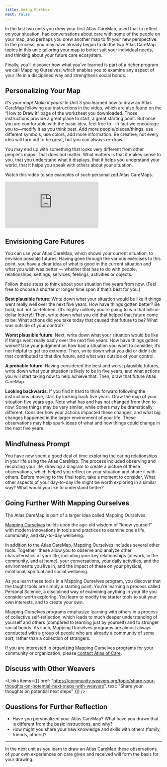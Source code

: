 ```yaml
---
title: Going Further
next: false
---
```


In the last two units you drew your first Atlas CareMap, used that to reflect on your situation, had conversations about care with some of the people on your map, and perhaps you drew another map to fit your new perspective. In the process, you may have already begun to do the two Atlas CareMap topics in this unit: tailoring your map to better suit your individual needs, and thinking about your future care ecosystem. 

Finally, you’ll discover how what you’ve learned is part of a richer program we call Mapping Ourselves, which enables you to examine any aspect of your life in a disciplined way and strengthens social bonds.

## Personalizing Your Map

_It’s your map! Make it yours!_ In Unit 3 you learned how to draw an Atlas CareMap following our instructions in the video, which are also found on the “How to Draw it” page of the worksheet you downloaded. Those instructions provide a great place to start, a great starting point. But once you are comfortable with the basic idea, feel free to—in fact we encourage you to—modify it as you think best. Add more people/places/things, use different symbols, use colors, add more information. Be creative; not every idea will turn out to be great, but you can always re-draw.

You may end up with something that looks very different from other people's maps. That does not matter. What matters is that it makes sense to you, that you understand what it displays, that it helps you understand your world, that it helps you speak with others about your situation.

Watch this video to see examples of such personalized Atlas CareMaps.

<Embed src="https://player.vimeo.com/video/859560759" />

## Envisioning Care Futures

You can use your Atlas CareMap, which shows your current situation, to envision possible futures. Having gone through the various exercises to this point, you have a clear idea of what is good in the current situation and what you wish was better — whether that has to do with people, relationships, settings, services, feelings, activities or objects.

Follow these steps to think about your situation five years from now. (Feel free to choose a shorter or longer time span if that’s best for you.)

**Best plausible future**: Write down what your situation would be like if things went really well over the next five years. How have things gotten better? Be bold, but not far-fetched. (It’s highly unlikely you’re going to win that billion-dollar lottery!) Then, write down what you did that helped that future come to be: What actions did you take today that caused that future to be? What was outside of your control?

**Worst plausible future**: Next, write down what your situation would be like if things went really badly over the next five years. How have things gotten worse? Use your judgment on how bad a situation you want to consider; it’s not helpful to get too extreme. Then, write down what you did or didn’t do that contributed to that dire future, and what was outside of your control.

**A probable future**: Having considered the best and worst plausible futures, write down what your situation is likely to be in five years, and what actions you will start taking now to help achieve that. Then, draw that future Atlas CareMap.

**Looking backwards**: If you find it hard to think forward following the instructions above, start by looking back five years. Draw the map of your situation five years ago. Note what has and has not changed from then to now. Some things may be very similar, while others may be dramatically different. Consider how your actions impacted these changes, and what big changes happened in the larger environment of your life. These observations may help spark ideas of what and how things could change in the next five years.

<Box>

## Mindfulness Prompt

You have now spent a good deal of time exploring the caring relationships in your life using the Atlas CareMap. The process included observing and recording your life, drawing a diagram to create a picture of these observations, which helped you reflect on your situation and share it with others. Before moving to the final topic, take a moment to consider, What other aspects of your day-to-day life might be worth exploring in a similar way? What would you like to understand better?

</Box>

## Going Further With Mapping Ourselves

The Atlas CareMap is part of a larger idea called Mapping Ourselves.

[Mapping Ourselves](http://atlasofcare.com/mappingourselves) builds upon the age-old wisdom of "know yourself" with modern innovations in tools and practices to examine one's life, community, and day-to-day wellbeing.

In addition to the Atlas CareMap, Mapping Ourselves includes several other tools. Together  these allow you to observe and analyze other characteristics of your life, including your key relationships (at work, in the community, and at home), your conversations, your daily activities, and the environments you live in, and the impact of these on your physical, emotional, spiritual and social wellbeing.

As you learn these tools in a Mapping Ourselves program, you discover that the taught tools are simply a starting point. You're learning a process called Personal Science, a disciplined way of examining anything in your life you consider worth exploring. You learn to modify the starter tools to suit your own interests, and to create your own.

Mapping Ourselves programs emphasize learning with others in a process of collective self-reflection, which leads to much deeper understanding of yourself and others (compared to learning just by yourself) and to stronger social bonds. As such, Mapping Ourselves programs are almost always conducted with a group of people who are already a community of some sort, rather than a collection of strangers.

If you are interested in organizing Mapping Ourselves programs for your community or organization, please [contact Atlas of Care](http://atlasofcare.com/contact).

## Discuss with Other Weavers

<Links
  items={[{
    href: "https://community.weavers.org/topic/share-your-thoughts-on-potential-next-steps-with-weavers",
    text: "Share your thoughts on potential next steps"
  }]}
/>

## Questions for Further Reflection

- Have you personalized your Atlas CareMap? What have you drawn that is different from the basic instructions, and why?
- How might you share your new knowledge and skills with others (family, friends, others)?

---

In the next unit as you learn to draw an Atlas CareMap these observations of your own experiences on care given and received will form the basis for your drawing.
